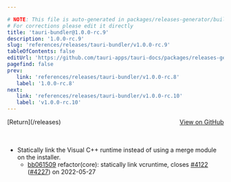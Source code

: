 ```yaml
---

# NOTE: This file is auto-generated in packages/releases-generator/build.ts
# For corrections please edit it directly
title: 'tauri-bundler@1.0.0-rc.9'
description: '1.0.0-rc.9'
slug: 'references/releases/tauri-bundler/v1.0.0-rc.9'
tableOfContents: false
editUrl: 'https://github.com/tauri-apps/tauri-docs/packages/releases-generator/build.ts'
pagefind: false
prev:
   link: 'references/releases/tauri-bundler/v1.0.0-rc.8'
   label: '1.0.0-rc.8'
next:
   link: 'references/releases/tauri-bundler/v1.0.0-rc.10'
   label: 'v1.0.0-rc.10'
---
```


<div style="margin-bottom:3rem; display: flex; justify-content: space-between; align-items: center"><span>[Return](/releases)</span><span><a href="https://github.com/tauri-apps/tauri/releases/tag/tauri-bundler-v1.0.0-rc.9">View on GitHub</a></span></div>

- Statically link the Visual C++ runtime instead of using a merge module on the installer.
  - [bb061509](https://www.github.com/tauri-apps/tauri/commit/bb061509fb674bef86ecbc1de3aa8f3e367a9907) refactor(core): statically link vcruntime, closes [#4122](https://www.github.com/tauri-apps/tauri/pull/4122) ([#4227](https://www.github.com/tauri-apps/tauri/pull/4227)) on 2022-05-27

